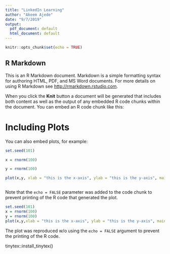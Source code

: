 ```yaml
---
title: "LinkedIn Learning"
author: "Akeem Ajede"
date: "9/7/2019"
output:
  pdf_document: default
  html_document: default
---
```


```r
knitr::opts_chunk$set(echo = TRUE)
```

## R Markdown

This is an R Markdown document. Markdown is a simple formatting syntax for authoring HTML, PDF, and MS Word documents. For more details on using R Markdown see <http://rmarkdown.rstudio.com>.

When you click the **Knit** button a document will be generated that includes both content as well as the output of any embedded R code chunks within the document. You can embed an R code chunk like this:



# Including Plots

You can also embed plots, for example:

```r

set.seed(101)

x = rnorm(100)

y = rnorm(100)

plot(x,y, xlab = "this is the x-axis", ylab = "this is the y-axis", main ="Plot of X vs Y")



```

Note that the `echo = FALSE` parameter was added to the code chunk to prevent printing of the R code that generated the plot.





```r
set.seed(101)
x = rnorm(100)
y = rnorm(100)
plot(x,y,xlab = "this is the x-axis", ylab = "this is the y-axis", main ="Plot of X vs Y")


```





The plot was reproduced w/o using the `echo = FALSE` argument to prevent the printing of the R code.


tinytex::install_tinytex()

